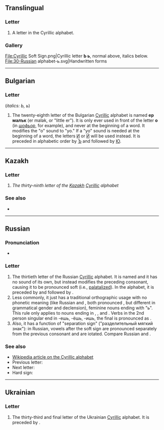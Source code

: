{{also|ъ|ѣ|Ь}}
{{character info/new}}
==Translingual==

===Letter===
{{mul-letter}}

# A letter in the Cyrillic alphabet.

===Gallery===
<gallery caption="Letter styles">
File:Cyrillic Soft Sign.png|Cyrillic letter '''Ь ь''', normal above, italics below.
File:30-Russian alphabet-ь.svg|Handwritten forms
</gallery>

----

==Bulgarian==

===Letter===
{{head|bg|letter|lower case||upper case|Ь}} (''italics: Ь, ь'')

# The twenty-eighth letter of the Bulgarian [[Cyrillic]] alphabet is named '''ер малък''' (er malək, or "little er"). It is only ever used in front of the letter '''о''' (in ''[[шофьор]]'', for example), and never at the beginning of a word. It modifies the "o" sound to "yo." If a "yo" sound is needed at the beginning of a word, the letters [[и|И]] or [[й|Й]] will be used instead. It is preceded in alphabetic order by [[ъ|Ъ]] and followed by [[Ю]].

----

==Kazakh==

===Letter===
{{head|kk|letter|sc=Cyrl|lower case||upper case|Ь}}

# ''The thirty-ninth letter of the [[Kazakh]] [[Cyrillic]] alphabet''

===See also===
* {{list:Cyrillic script letters/kk}}

----

==Russian==
{{wikipedia|Soft sign}}
{{wikipedia|lang=ru}}

===Pronunciation===
* {{ru-IPA-manual|[ʲ]}}

===Letter===
{{head|ru|letter|lower case||upper case|Ь}}

# The thirtieth letter of the Russian [[Cyrillic]] alphabet. It is named {{m|ru|мя́гкий знак||soft sign}} and it has no sound of its own, but instead modifies the preceding consonant, causing it to be pronounced soft (i.e., [[palatal]]ized). In the alphabet, it is preceded by {{m|ru|ы|Ы}} and followed by {{m|ru|э|Э}}.
# Less commonly, it just has a traditional orthographic usage with no phonetic meaning (like Russian {{m|ru|туш||flourish after a toast}} and {{m|ru|тушь||India ink}}, both pronounced {{IPAchar|[tuʂ]}}, but different in grammatical gender and declension), feminine nouns ending with "ь". This rule only applies to nouns ending in {{m|ru|ч}}, {{m|ru|ш}}, {{m|ru|ж}} and {{m|ru|щ}}. Verbs in the 2nd person singular end in -ешь, -ёшь, -ишь, the final {{m|ru|ш}} is pronounced as {{IPAchar|[ʂ]}}.
# Also, it has a function of "separation sign" ("разделительный мягкий знак"): in Russian, vowels after the soft sign are pronounced separately from the previous consonant and are iotated. Compare Russian {{m|ru|лить|льют|(they) [[pour]]/[[cast]]}} {{IPAchar|[lʲjut]}} and {{m|ru|лютый|лют|'(he is) [[fierce]]}} {{IPAchar|[lʲut]}}.

===See also===
* [[w:Cyrillic alphabet|Wikipedia article on the Cyrillic alphabet]]
* Previous letter: {{l|ru|Ы}}
* Next letter: {{l|ru|Э}}
* Hard sign: {{l|ru|ъ}}

----

==Ukrainian==

===Letter===
{{head|uk|letter|lower case||upper case|Ь}}

# The thirty-third and final letter of the Ukrainian [[Cyrillic]] alphabet. It is preceded by {{m|uk|я|Я}}.